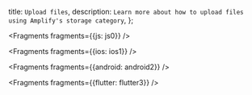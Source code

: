  title: `Upload files`,
  description: `Learn more about how to upload files using Amplify's storage category`,
};


<Fragments fragments={{js: js0}} />


<Fragments fragments={{ios: ios1}} />


<Fragments fragments={{android: android2}} />


<Fragments fragments={{flutter: flutter3}} />
